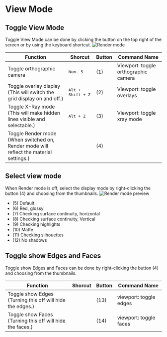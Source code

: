 # View Mode

## Toggle View Mode

Toggle View Mode can be done by clicking the button on the top right of the screen or by using the keyboard shortcut.
![Render mode](/img/render-mode.png)

| Function                                                                                    | Shorcut                    | Button | Command Name                         |
| ------------------------------------------------------------------------------------------- | -------------------------- | ------ | ------------------------------------ |
| Toggle orthographic camera                                                                  | <kbd>Num. 5</kbd>          | (1)    | Viewport: toggle orthographic camera |
| Toggle overlay display<br/>(This will switch the grid display on and off.)                 | <kbd>Alt + Shift + Z</kbd> | (2)    | Viewport: toggle overlays            |
| Toggle X-Ray mode<br/>(This will make hidden lines visible and selectable.)               | <kbd>Alt + Z</kbd>         | (3)    | Viewport: toggle xray mode           |
| Toggle Render mode<br/>(When switched on, Render mode will reflect the material settings.) |                            | (4)    |                                      |

## Select view mode

When Render mode is off, select the display mode by right-clicking the button (4) and choosing from the thumbnails.
![Render mode preview](/img/render-mode-preview.png)

- (5) Default
- (6) Red, glossy
- (7) Checking surface continuity, horizontal
- (8) Checking surface continuity, Vertical
- (9) Checking highlights
- (10) Matte
- (11) Checking silhouettes
- (12) No shadows

## Toggle show Edges and Faces

Toggle show Edges and Faces can be done by right-clicking the button (4) and choosing from the thumbnails.

| Function                                                      | Shorcut | Button | Command Name           |
| ------------------------------------------------------------- | ------- | ------ | ---------------------- |
| Toggle show Edges <br />(Turning this off will hide the edges.) |         | (13)   | viewport: toggle edges |
| Toggle show Faces <br />(Turning this off will hide the faces.) |         | (14)   | viewport: toggle faces |


